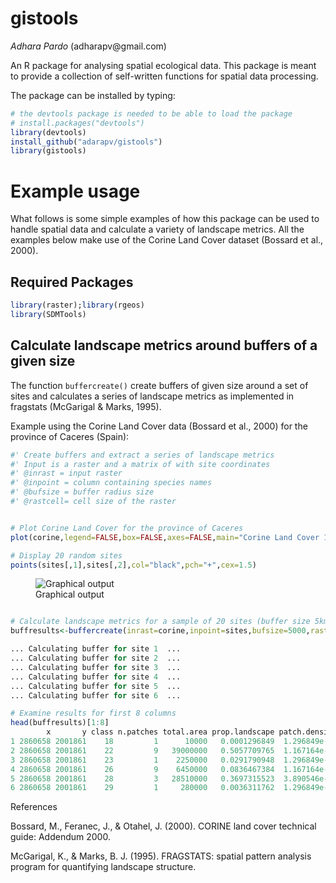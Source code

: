 # gistools
*Adhara Pardo* (adharapv@gmail.com) 

An R package for analysing spatial ecological data. This package is meant to provide a collection of self-written functions for spatial data processing.

The package can be installed by typing:

```r
# the devtools package is needed to be able to load the package
# install.packages("devtools")
library(devtools)
install_github("adarapv/gistools")
library(gistools)
``` 
# Example usage
What follows is some simple examples of how this package can be used to handle spatial data and calculate a variety of landscape metrics. All the examples below make use
of the Corine Land Cover dataset (Bossard et al., 2000). 

## Required Packages

```r
library(raster);library(rgeos)
library(SDMTools)
```


## Calculate landscape metrics around buffers of a given size
The function `buffercreate()` create buffers of given size around a set of sites and calculates a series of landscape metrics as implemented in fragstats (McGarigal & Marks, 1995). 

Example using the Corine Land Cover data (Bossard et al., 2000) for the province of Caceres (Spain):

```r
#' Create buffers and extract a series of landscape metrics
#' Input is a raster and a matrix of with site coordinates
#' @inrast = input raster
#' @inpoint = column containing species names 
#' @bufsize = buffer radius size
#' @rastcell= cell size of the raster


# Plot Corine Land Cover for the province of Caceres
plot(corine,legend=FALSE,box=FALSE,axes=FALSE,main="Corine Land Cover 100x100m resolution")

# Display 20 random sites
points(sites[,1],sites[,2],col="black",pch="+",cex=1.5)

```
![Graphical output](corine2.png)

```r

# Calculate landscape metrics for a sample of 20 sites (buffer size 5km)
buffresults<-buffercreate(inrast=corine,inpoint=sites,bufsize=5000,rastcell=100)

... Calculating buffer for site 1  ...
... Calculating buffer for site 2  ...
... Calculating buffer for site 3  ...
... Calculating buffer for site 4  ...
... Calculating buffer for site 5  ...
... Calculating buffer for site 6  ...

# Examine results for first 8 columns
head(buffresults)[1:8]
        x       y class n.patches total.area prop.landscape patch.density total.edge
1 2860658 2001861    18         1      10000   0.0001296849  1.296849e-08        400
2 2860658 2001861    22         9   39000000   0.5057709765  1.167164e-07      85000
3 2860658 2001861    23         1    2250000   0.0291790948  1.296849e-08      18200
4 2860658 2001861    26         9    6450000   0.0836467384  1.167164e-07      50800
5 2860658 2001861    28         3   28510000   0.3697315523  3.890546e-08      88000
6 2860658 2001861    29         1     280000   0.0036311762  1.296849e-08       4800
```

References

Bossard, M., Feranec, J., & Otahel, J. (2000). CORINE land cover technical guide: Addendum 2000.

McGarigal, K., & Marks, B. J. (1995). FRAGSTATS: spatial pattern analysis program for quantifying landscape structure.

